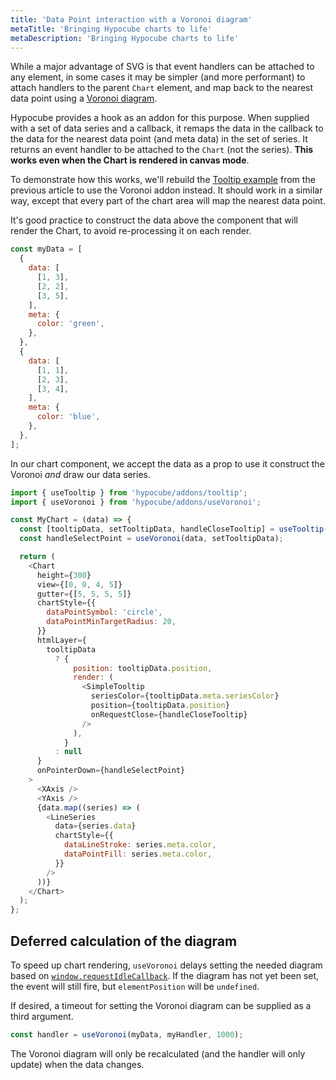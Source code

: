 ```yaml
---
title: 'Data Point interaction with a Voronoi diagram'
metaTitle: 'Bringing Hypocube charts to life'
metaDescription: 'Bringing Hypocube charts to life'
---
```


While a major advantage of SVG is that event handlers can be attached to any element, in some cases it may be simpler (and more performant) to attach handlers to the parent `Chart` element, and map back to the nearest data point using a [Voronoi diagram](https://en.wikipedia.org/wiki/Voronoi_diagram).

Hypocube provides a hook as an addon for this purpose. When supplied with a set of data series and a callback, it remaps the data in the callback to the data for the nearest data point (and meta data) in the set of series. It returns an event handler to be attached to the `Chart` (not the series). **This works even when the Chart is rendered in canvas mode**.

To demonstrate how this works, we'll rebuild the [Tooltip example](/interaction/2-tooltips/) from the previous article to use the Voronoi addon instead. It should work in a similar way, except that every part of the chart area will map the nearest data point.

It's good practice to construct the data above the component that will render the Chart, to avoid re-processing it on each render.

```javascript
const myData = [
  {
    data: [
      [1, 3],
      [2, 2],
      [3, 5],
    ],
    meta: {
      color: 'green',
    },
  },
  {
    data: [
      [1, 1],
      [2, 3],
      [3, 4],
    ],
    meta: {
      color: 'blue',
    },
  },
];
```

In our chart component, we accept the data as a prop to use it construct the Voronoi _and_ draw our data series.

```javascript
import { useTooltip } from 'hypocube/addons/tooltip';
import { useVoronoi } from 'hypocube/addons/useVoronoi';

const MyChart = (data) => {
  const [tooltipData, setTooltipData, handleCloseTooltip] = useTooltip();
  const handleSelectPoint = useVoronoi(data, setTooltipData);

  return (
    <Chart
      height={300}
      view={[0, 0, 4, 5]}
      gutter={[5, 5, 5, 5]}
      chartStyle={{
        dataPointSymbol: 'circle',
        dataPointMinTargetRadius: 20,
      }}
      htmlLayer={
        tooltipData
          ? {
              position: tooltipData.position,
              render: (
                <SimpleTooltip
                  seriesColor={tooltipData.meta.seriesColor}
                  position={tooltipData.position}
                  onRequestClose={handleCloseTooltip}
                />
              ),
            }
          : null
      }
      onPointerDown={handleSelectPoint}
    >
      <XAxis />
      <YAxis />
      {data.map((series) => (
        <LineSeries
          data={series.data}
          chartStyle={{
            dataLineStroke: series.meta.color,
            dataPointFill: series.meta.color,
          }}
        />
      ))}
    </Chart>
  );
};
```

## Deferred calculation of the diagram

To speed up chart rendering, `useVoronoi` delays setting the needed diagram based on [`window.requestIdleCallback`](https://developer.mozilla.org/en-US/docs/Web/API/Window/requestIdleCallback). If the diagram has not yet been set, the event will still fire, but `elementPosition` will be `undefined`.

If desired, a timeout for setting the Voronoi diagram can be supplied as a third argument.

```javascript
const handler = useVoronoi(myData, myHandler, 1000);
```

The Voronoi diagram will only be recalculated (and the handler will only update) when the data changes.
